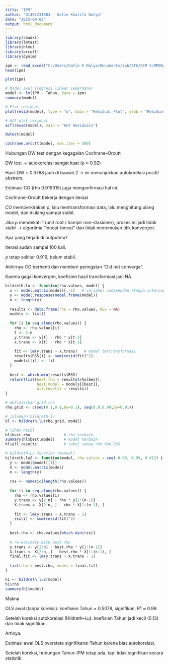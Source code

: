 ```yaml
---
title: "IPM"
author: "G1401231083 - Gafin Khalifa Nalya"
date: "2025-09-02"
output: html_document
---
```


```r
library(readxl)
library(lmtest)
library(nlme)
library(orcutt)
library(dynlm)
```

```r
ipm <- read_excel("C:/Users/Gafin K Nalya/Documents/ipb/STK/SEM 5/MPDW/MPDW/Pertemuan 2/ipm bandung.xlsx")
head(ipm)
```

```r
plot(ipm)
```

```r
# Model awal (regresi linear sederhana)
model <- lm(IPM ~ Tahun, data = ipm)
summary(model)
```

```r
# Plot residual
plot(resid(model), type = "o", main = "Residual Plot", ylab = "Residuals")

# ACF plot residual
acf(resid(model), main = "ACF Residuals")
```

```r
dwtest(model)
```

```r
cochrane.orcutt(model, max.iter = 500)
```

Hubungan DW test dengan kegagalan Cochrane–Orcutt


DW test → autokorelasi sangat kuat (ρ ≈ 0.92)

Hasil DW = 0.3768 jauh di bawah 2 → ini menunjukkan autokorelasi positif ekstrem.

Estimasi CO (rho 0.919315) juga mengonfirmasi hal ini.


Cochrane–Orcutt bekerja dengan iterasi

CO memperkirakan ρ, lalu mentransformasi data, lalu menghitung ulang model, dan diulang sampai stabil.

Jika ρ mendekati 1 (unit root / hampir non-stasioner), proses ini jadi tidak stabil → algoritma “loncat-loncat” dan tidak menemukan titik konvergen.


Apa yang terjadi di outputmu?

Iterasi sudah sampai 100 kali.

ρ tetap sekitar 0.919, belum stabil.

Akhirnya CO berhenti dan memberi peringatan “Did not converge”.

Karena gagal konvergen, koefisien hasil transformasi jadi NA.

```r
hildreth.lu <- function(rho.values, model) {
  x <- model.matrix(model)[,-1]   # variabel independen (tanpa intercept)
  y <- model.response(model.frame(model))
  n <- length(y)
  
  results <- data.frame(rho = rho.values, RSS = NA)
  models <- list()
  
  for (i in seq_along(rho.values)) {
    rho <- rho.values[i]
    t <- 2:n
    y.trans <- y[t] - rho * y[t-1]
    x.trans <- x[t] - rho * x[t-1]
    
    fit <- lm(y.trans ~ x.trans)   # model tertransformasi
    results$RSS[i] <- sum(resid(fit)^2)
    models[[i]] <- fit
  }
  
  best <- which.min(results$RSS)
  return(list(best.rho = results$rho[best],
              best.model = models[[best]],
              all.results = results))
}

```

```r
# definisikan grid rho
rho.grid <- c(seq(0.1,0.8,by=0.1), seq(0.9,0.99,by=0.01))

# jalankan hildreth-lu
hl <- hildreth.lu(rho.grid, model)

# lihat hasil
hl$best.rho               # rho terbaik
summary(hl$best.model)    # model terbaik
hl$all.results            # tabel semua rho dan RSS
```


```r
# Hildreth–Lu function (manual)
hildreth.lu2 <- function(model, rho.values = seq(-0.99, 0.99, 0.01)) {
  y <- model$model[[1]]
  X <- model.matrix(model)
  n <- length(y)
  
  rss <- numeric(length(rho.values))
  
  for (i in seq_along(rho.values)) {
    rho <- rho.values[i]
    y.trans <- y[2:n] - rho * y[1:(n-1)]
    X.trans <- X[2:n, ] - rho * X[1:(n-1), ]
    
    fit <- lm(y.trans ~ X.trans - 1)
    rss[i] <- sum(resid(fit)^2)
  }
  
  best.rho <- rho.values[which.min(rss)]
  
  # re-estimate with best rho
  y.trans <- y[2:n] - best.rho * y[1:(n-1)]
  X.trans <- X[2:n, ] - best.rho * X[1:(n-1), ]
  final.fit <- lm(y.trans ~ X.trans - 1)
  
  list(rho = best.rho, model = final.fit)
}
```

```r
h1 <- hildreth.lu2(model)
h1$rho
summary(h1$model)
```
Makna


OLS awal (tanpa koreksi): koefisien Tahun = 0.5078, signifikan, R² ≈ 0.98.

Setelah koreksi autokorelasi (Hildreth–Lu): koefisien Tahun jadi kecil (0.13) dan tidak signifikan.


Artinya:


Estimasi awal OLS overstate signifikansi Tahun karena bias autokorelasi.

Setelah koreksi, hubungan Tahun–IPM tetap ada, tapi tidak signifikan secara statistik.




